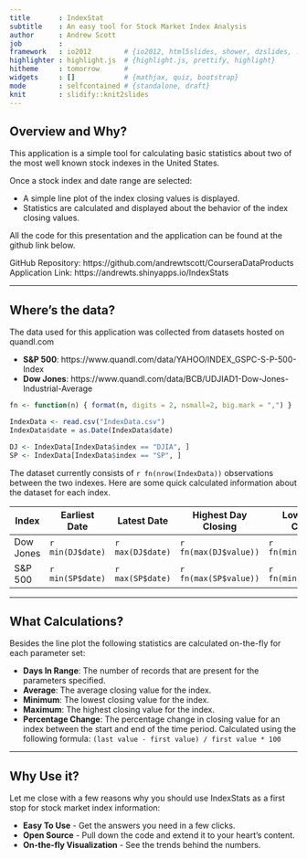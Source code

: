 ```yaml
---
title       : IndexStat
subtitle    : An easy tool for Stock Market Index Analysis
author      : Andrew Scott
job         : 
framework   : io2012        # {io2012, html5slides, shower, dzslides, ...}
highlighter : highlight.js  # {highlight.js, prettify, highlight}
hitheme     : tomorrow      # 
widgets     : []            # {mathjax, quiz, bootstrap}
mode        : selfcontained # {standalone, draft}
knit        : slidify::knit2slides
---
```

<style>
  em {
    font-style: italic;
    
    
  }
  strong {
    font-weight: bold;
  }
</style>

## Overview and Why?

This application is a simple tool for calculating basic statistics about two of the most well known stock indexes in the United States.

Once a stock index and date range are selected:

- A simple line plot of the index closing values is displayed.
- Statistics are calculated and displayed about the behavior of the index closing values.

All the code for this presentation and the application can be found at the github link below.

GitHub Repository: https://github.com/andrewtscott/CourseraDataProducts  
Application Link: https://andrewts.shinyapps.io/IndexStats


--- 

## Where's the data?

The data used for this application was collected from datasets hosted on quandl.com

-  **S&P 500**: https://www.quandl.com/data/YAHOO/INDEX_GSPC-S-P-500-Index
-  **Dow Jones**: https://www.quandl.com/data/BCB/UDJIAD1-Dow-Jones-Industrial-Average

```r
fn <- function(n) { format(n, digits = 2, nsmall=2, big.mark = ",") }

IndexData <- read.csv("IndexData.csv")
IndexData$date = as.Date(IndexData$date)

DJ <- IndexData[IndexData$index == "DJIA", ]
SP <- IndexData[IndexData$index == "SP", ]
```

The dataset currently consists of `r fn(nrow(IndexData))` observations between the two indexes. Here are some quick calculated information about the dataset for each index.

Index     | Earliest Date    | Latest Date      | Highest Day Closing     | Lowest Day Closing     | Average
----------|------------------|------------------|-------------------------|------------------------|---------
Dow Jones | `r min(DJ$date)` | `r max(DJ$date)` | `r fn(max(DJ$value))`   | `r fn(min(DJ$value))`  | `r fn(mean(DJ$value))`
S&P 500   | `r min(SP$date)` | `r max(SP$date)` | `r fn(max(SP$value))`   | `r fn(min(SP$value))`  | `r fn(mean(SP$value))`

---

## What Calculations?

Besides the line plot the following statistics are calculated on-the-fly for each parameter set:

- **Days In Range**: The number of records that are present for the parameters specified.
- **Average**: The average closing value for the index.
- **Minimum**: The lowest closing value for the index.
- **Maximum**: The highest closing value for the index.
- **Percentage Change**: The percentage change in closing value for an index between the start and end of the time period. Calculated using the following formula: `(last value - first value) / first value * 100`

---

## Why Use it?

Let me close with a few reasons why you should use IndexStats as a first stop for stock market index information:

- **Easy To Use** - Get the answers you need in a few clicks.  
- **Open Source** - Pull down the code and extend it to your heart's content.  
- **On-the-fly Visualization** - See the trends behind the numbers.


